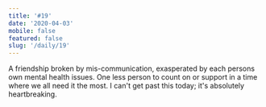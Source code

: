 ```yaml
---
title: '#19'
date: '2020-04-03'
mobile: false
featured: false
slug: '/daily/19'
---
```


A friendship broken by mis-communication, exasperated by each persons own mental health issues. One less person to count on or support in a time where we all need it the most. I can't get past this today; it's absolutely heartbreaking.
